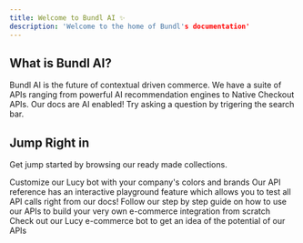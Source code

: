 ```yaml
---
title: Welcome to Bundl AI ✨
description: 'Welcome to the home of Bundl's documentation'
---
```


## What is Bundl AI?

Bundl AI is the future of contextual driven commerce. We have a suite of APIs ranging from powerful AI recommendation engines to Native Checkout APIs.
<Note>
  Our docs are AI enabled! Try asking a question by trigering the search bar.
</Note>
## Jump Right in

Get jump started by browsing our ready made collections.

<CardGroup cols={2}>
  <Card
    title="Quickstart"
    icon="palette"
    href="https://docs.bundl.ai/quickstart"
  >
    Customize our Lucy bot with your company's colors and brands
  </Card>
  <Card
    title="Reference APIs"
    icon="code"
    href="https://docs.bundl.ai/api-reference"
  >
    Our API reference has an interactive playground feature which allows you to test all API calls right from our docs!
  </Card>
  <Card
    title="Setup Guide"
    icon="screwdriver-wrench"
    href="https://docs.bundl.ai/getting-started"
  >
    Follow our step by step guide on how to use our APIs to build your very own e-commerce integration from scratch
  </Card>
  <Card
    title="Lucy Bot"
    icon="stars"
    href="https://app.bundl.ai/bot"
  >
    Check out our Lucy e-commerce bot to get an idea of the potential of our APIs
  </Card>
</CardGroup>
